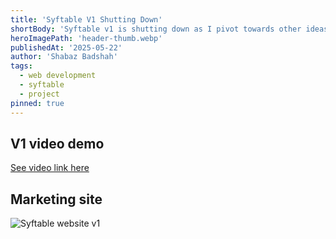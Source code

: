 ```yaml
---
title: 'Syftable V1 Shutting Down'
shortBody: 'Syftable v1 is shutting down as I pivot towards other ideas.'
heroImagePath: 'header-thumb.webp'
publishedAt: '2025-05-22'
author: 'Shabaz Badshah'
tags:
  - web development
  - syftable
  - project
pinned: true
---
```


## V1 video demo

[See video link here](https://youtu.be/3LHxRnozRJo)

## Marketing site

![Syftable website v1](syftable-site-v1.png)
